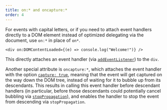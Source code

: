 ---
title: on:* and oncapture:*
order: 4
---

For events with capital letters, or if you need to attach event handlers directly to a DOM element instead of optimized delegating via the document, use `on:*` in place of `on*`.

```tsx
<div on:DOMContentLoaded={(e) => console.log("Welcome!")} />
```

This directly attaches an event handler (via [`addEventListener`](https://developer.mozilla.org/en-US/docs/Web/API/EventTarget/addEventListener)) to the `div`.

Another special attribute is `oncapture:*`, which attaches the event handler with the option [`capture: true`](https://developer.mozilla.org/en-US/docs/Web/API/EventTarget/addEventListener#capture), meaning that the event will get captured on the way down the DOM tree, instead of waiting for it to bubble up from its descendants. This results in calling this event handler before descendant handlers (in particular, before those descendants could potentially cancel bubbling via [`stopPropagation`](https://developer.mozilla.org/en-US/docs/Web/API/Event/stopPropagation)), and enables the handler to stop the event from descending via `stopPropagation`.
